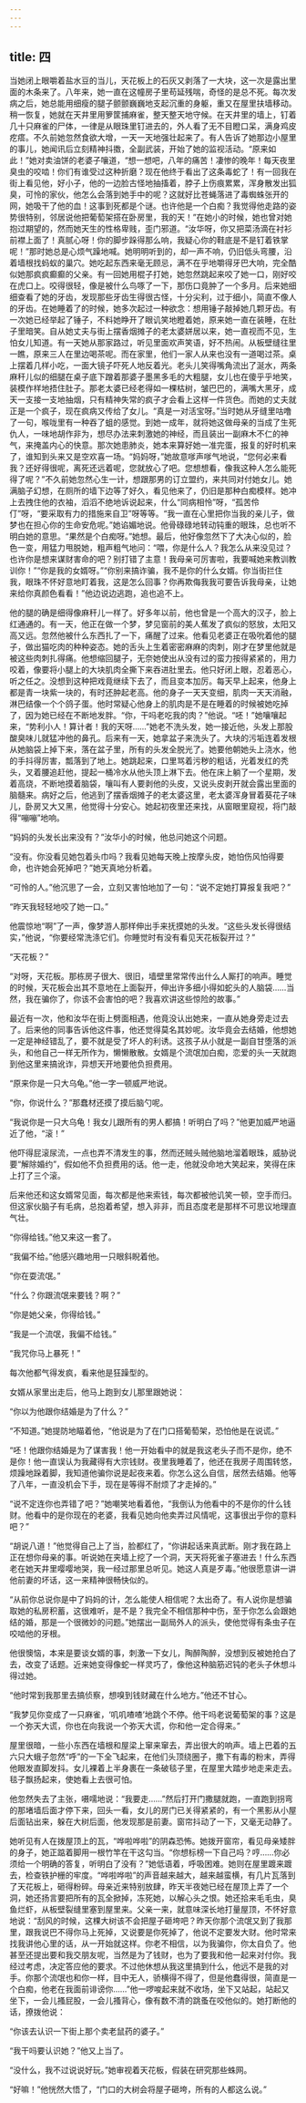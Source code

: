 ```yaml
---
---
---
```

title: 四
---



当她闭上眼嚼着盐水豆的当儿，天花板上的石灰又剥落了一大块，这一次是露出里面的木条来了。八年来，她一直在这幢房子里苟延残喘，奇怪的是总不死。每次发病之后，她总能用细瘦的腿子颤颤巍巍地支起沉重的身躯，重又在屋里扶墙移动。稍一恢复，她就在天井里用箩筐捕麻雀，整天整天地守候。在天井里的墙上，钉着几十只麻雀的尸体，一律是从眼珠里钉进去的，外人看了无不目瞪口呆，满身鸡皮疙瘩。不久前她忽然食欲大增，一天一天地强壮起来了。有人告诉了她那边小屋里的事儿，她闻讯后立刻精神抖擞，全副武装，开始了她的监视活动。“原来如此！”她对卖油饼的老婆子嚷道，“想一想吧，八年的痛苦！凄惨的晚年！每天夜里臭虫的咬啮！你们有谁受过这种折磨？现在他终于看出了这条毒蛇了！有一回我在街上看见他，好小子，他的一边脸古怪地抽搐着，脖子上伤痕累累，浑身散发出狐臭，可怜的家伙，他怎么会落到她手中的呢？这就好比苍蝇落进了毒蜘蛛张开的网，她吸干了他的血！这事到死都是个谜。也许他是一个白痴？我觉得他走路的姿势很特别，邻居说他把葡萄架搭在卧房里，我的天！”在她小的时候，她也曾对她抱过期望的，然而她天生的性格卑贱，歪门邪道。“汝华呀，你又把菜汤滴在衬衫前襟上面了！真腻心呀！你的脚步跺得那么响，我疑心你的鞋底是不是钉着铁掌呢！”那时她总是心烦气躁地喊。她明明听到的，却一声不响，仍旧低头弯腰，沿着墙根找蚂蚁的巢穴。她吃起东西来毫无顾忌，满不在乎地嚼得牙巴大响，完全酷似她那疯疯癫癫的父亲。有一回她用棍子打她，她忽然跳起来咬了她一口，刚好咬在虎口上。咬得很轻，像是被什么鸟啄了一下，那伤口竟肿了一个多月。后来她细细查看了她的牙齿，发现那些牙齿生得很古怪，十分尖利，过于细小，简直不像人的牙齿。在她睡着了的时候，她多次起过一种欲念：想用锤子敲掉她几颗牙齿。有一次她已经举起了锤子，不料她睁开了眼讥笑地瞪着她，原来她一直在装睡，在肚子里暗笑。自从她丈夫与街上摆香烟摊子的老太婆姘居以来，她一直视而不见，生怕女儿知道。有一天她从那家路过，听见里面欢声笑语，好不热闹。从板壁缝往里一瞧，原来三人在里边喝茶呢。而在家里，他们一家人从来也没有一道喝过茶。桌上摆着几样小吃，一面大镜子吓死人地反着光。老头儿笑得嘴角流出了涎水，两条麻秆儿似的细腿在桌子底下蹭着那婆子墨黑多毛的大粗腿，女儿也在傻乎乎地笑，装模作样地捂住肚子。那老太婆已经老得如一棵枯树，皱巴巴的，满嘴大黑牙，成天一支接一支地抽烟，只有精神失常的疯子才会看上这样一件货色。而她的丈夫就正是一个疯子，现在疯病又传给了女儿。“真是一对活宝呀。”当时她从牙缝里咕噜了一句，喉咙里有一种吞了蛆的感觉。到她一成年，就将她这做母亲的当成了生死仇人，一味地胡作非为，想尽办法来刺激她的神经，而且装出一副麻木不仁的神气，来掩盖内心的快意。那次她患肺炎，她本来算好她一准完蛋，报复的好时机来了，谁知到头来又是空欢喜一场。“妈妈呀，”她故意嗲声嗲气地说，“您何必来看我？还好得很呢，离死还远着呢，您就放心了吧。您想想看，像我这种人怎么能死得了呢？”不久前她忽然心生一计，想跟那男的订立盟约，来共同对付她女儿。她满脑子幻想，在厕所的墙下边等了好久，看见他来了，仍旧是那种白痴模样。她冲上去拽住他的衣袖，滔滔不绝地诉说起来，什么“同病相怜”呀，“孤苦伶仃”呀，“要采取有力的措施来自卫”呀等等。“我一直在心里把你当我的亲儿子，做梦也在担心你的生命安危呢。”她谄媚地说。他骨碌碌地转动钝重的眼珠，总也听不明白她的意思。“果然是个白痴呀。”她想。最后，他好像忽然下了大决心似的，脸色一变，用猛力甩脱她，粗声粗气地问：“喂，你是什么人？我怎么从来没见过？也许你是想来谋财害命的吧？别打错了主意！我母亲可厉害啦，我要喊她来教训教训你！”“你是我的女婿呀。”“你别来搞诈骗，我不是你的什么女婿。你当街拦住我，眼珠不怀好意地盯着我，这是怎么回事？你再欺侮我我可要告诉我母亲，让她来给你真颜色看看！”他边说边逃跑，追也追不上。

他的腿的确是细得像麻秆儿一样了。好多年以前，他也曾是一个高大的汉子，脸上红通通的。有一天，他正在做一个梦，梦见窗前的美人蕉发了疯似的怒放，太阳又高又远。忽然他被什么东西扎了一下，痛醒了过来。他看见老婆正在吸吮着他的腿子，做出猫吃肉的种种姿态。她的舌头上生着密密麻麻的肉刺，刚才在梦里他就是被这些肉刺扎得痛。他想缩回腿子，无奈她使出从没有过的蛮力按得紧紧的，用力咬着，像要将小腿上的大块肌肉全撕下来吞进肚里去。他只好闭上眼，忍着恶心，听之任之。没想到这种把戏竟继续下去了，而且变本加厉。每天早上起来，他身上都是青一块紫一块的，有时还肿起老高。他的身子一天天变细，肌肉一天天消融，淋巴结像一个个鸽子蛋。他时常疑心他身上的肌肉是不是在睡着的时候被她吃掉了，因为她已经在不断地发胖。“你，干吗老吃我的肉？”他说。“呸！”她嚷嚷起来，“势利小人！算计者！我的天呀……”她老不洗头发，她一接近他，头发上那股酸臭味儿就猛冲他的鼻孔。后来有一天，她拿盆子来洗头了。大块的污垢连着发根从她脑袋上掉下来，落在盆子里，所有的头发全脱光了。她要他朝她头上浇水，他的手抖得厉害，瓢落到了地上。她跳起来，口里骂着污秽的粗话，光着发红的秃头，叉着腰追赶他，提起一桶冷水从他头顶上淋下去。他在床上躺了一个星期，发着高烧，不断地摸着脑袋，嚷叫有人要剥他的头皮，又说头皮剥开就会露出里面的脑髓来。病好之后，他逃到了摆香烟摊子的老太婆这里，老太婆浑身冒着葵花子味儿，卧房又大又黑，他觉得十分安心。她起初夜里还来找，从窗眼里窥视，将门敲得“嘣嘣”地响。

“妈妈的头发长出来没有？”汝华小的时候，他总问她这个问题。

“没有。你没看见她包着头巾吗？我看见她每天晚上按摩头皮，她怕伤风怕得要命，也许她会死掉吧？”她天真地分析着。

“可怜的人。”他沉思了一会，立刻又害怕地加了一句：“说不定她打算报复我吧？”

“昨天我轻轻地咬了她一口。”

他震惊地“啊”了一声，像梦游人那样伸出手来抚摸她的头发。“这些头发长得很结实，”他说，“你要经常洗涤它们。你睡觉时有没有看见天花板裂开过？”

“天花板？”

“对呀，天花板。那栋房子很大、很旧，墙壁里常常传出什么人厮打的响声。睡觉的时候，天花板会出其不意地在上面裂开，伸出许多细小得如蛇头的人脑袋……当然，我在骗你了，你该不会害怕的吧？我喜欢讲这些惊险的故事。”

最近有一次，他和汝华在街上劈面相遇，他竟没认出她来，一直从她身旁走过去了。后来他的同事告诉他这件事，他还觉得莫名其妙呢。汝华竟会去结婚，他想她一定是神经错乱了，要不就是受了坏人的利诱。这孩子从小就是一副自甘堕落的派头，和他自己一样无所作为，懒懒散散。女婿是个流氓加白痴，恋爱的头一天就跑到他这里来搞讹诈，异想天开地要他负担费用。

“原来你是一只大乌龟。”他一字一顿威严地说。

“你，你说什么？”那蠢材还摸了摸后脑勺呢。

“我说你是一只大乌龟！我女儿跟所有的男人都搞！听明白了吗？”他更加威严地逼近了他，“滚！”

他吓得屁滚尿流，一点也弄不清发生的事，然而还贼头贼他脑地溜着眼珠，威胁说要“解除婚约”，假如他不负担费用的话。他一走，他就没命地大笑起来，笑得在床上打了三个滚。

后来他还和这女婿常见面，每次都是他来索钱，每次都被他讥笑一顿，空手而归。但这家伙脑子有毛病，总抱着希望，想入非非，而且态度老是那样不可思议地理直气壮。

“你得给钱。”他又来这一套了。

“我偏不给。”他感兴趣地用一只眼斜睨着他。

“你在耍流氓。”

“什么？你跟流氓来要钱？啊？”

“你是她父亲，你得给钱。”

“我是一个流氓，我偏不给钱。”

“我咒你马上暴死！”

每次他都气得发疯，看来他是狂躁型的。

女婿从家里出走后，他马上跑到女儿那里跟她说：

“你以为他跟你结婚是为了什么？”

“不知道。”她提防地瞄着他，“他说是为了在门口搭葡萄架，恐怕他是在说谎。”

“呸！他跟你结婚是为了谋害我！他一开始看中的就是我这老头子而不是你，绝不是你！他一直误认为我藏得有大宗钱财。夜里我睡着了，他还在我房子周围转悠，烦躁地跺着脚，我知道他骗你说是起夜来着。你怎么这么自信，居然去结婚。他等了八年，一直没机会下手，现在是等得不耐烦了才走掉的。”

“说不定连你也弄错了吧？”她嘲笑地看着他，“我倒认为他看中的不是你的什么钱财。他看中的是你现在的老婆，我看见她向他卖弄过风情呢，这事很出乎你的意料吧？”

“胡说八道！”他觉得自己上了当，脸都红了，“你讲起话来真武断。刚才我在路上正在想你母亲的事。听说她在夹墙上挖了一个洞，天天将死雀子塞进去！什么东西老在她天井里嘤嘤地哭，我一经过那里总听见。她这人真是歹毒。”他很愿意讲一讲他前妻的坏话，这一来精神很畅快似的。

“从前你总说你是中了妈妈的计，怎么能使人相信呢？太出奇了。有人说你是想骗取她的私房积蓄，这很难听，是不是？我完全不相信那种中伤，至于你怎么会跟她结的婚，那是一个很微妙的问题。”她摆出一副局外人的派头，使他觉得有条虫子在咬啮他的牙根。

他很懊恼，本来是要谈女婿的事，刺激一下女儿，陶醉陶醉，没想到反被她抢白了去，改变了话题。近来她变得像蛇一样灵巧了，像他这种脑筋迟钝的老头子休想斗得过她。

“他时常到我那里去搞侦察，想嗅到钱财藏在什么地方。”他还不甘心。

“我梦见你变成了一只麻雀，‘叽叽喳喳’地跳个不停。他干吗老说葡萄架的事？这是一个弥天大谎，你也在向我说一个弥天大谎，你和他一定合得来。”

屋里很暗，一些小东西在墙根和屋梁上窜来窜去，弄出很大的响声。墙上巴着的五六只大蛾子忽然“呼”的一下全飞起来，在他们头顶绕圈子，撒下有毒的粉末，弄得他眼发直脚发抖。女儿裸着上半身裹在一条破毯子里，在屋里大踏步地走来走去。毯子飘扬起来，使她看上去很可怕。

他忽然失去了主张，嗫嚅地说：“我要走……”然后打开门撒腿就跑，一直跑到拐弯的那堵墙后面才停下来，回头一看，女儿的房门已关得紧紧的，有一个黑影从小屋后面钻出来，躲在大树后面，他发现那是前妻。窗帘抖动了一下，又毫无动静了。

她听见有人在拨屋顶上的瓦，“哗啦哗啦”的阴森恐怖。她拨开窗帘，看见母亲矮胖的身子，她正踮着脚用一根竹竿在干这勾当。“你想标榜一下自己吗？哼……你必须给一个明确的答复，听明白了没有？”她低语着，呼吸困难。她则在屋里踱来踱去，检查铁护栅的牢度。“哗啦哗啦”的声音越来越大，越来越蛮横，有几片瓦落到了天花板上，砸得粉碎。母亲近来特别放肆，昨天半夜她已经在屋顶上弄了一个洞，她还扬言要把所有的瓦全掀掉，冻死她，以解心头之恨。她还拾来毛毛虫，臭鱼烂虾，从板壁裂缝里塞到屋里来。父亲一来，就意味深长地打量屋顶，不怀好意地说：“刮风的时候，这棵大树该不会把屋子砸垮吧？昨天你那个流氓又到了我那里，跟我说巴不得你马上死掉，又说要是你死掉了，他说不定要发大财。他时常来找我讲他心里的话，从一开始就这样。你老不相信，以为我骗你，你太自负了。他甚至还提出要和我交朋友呢，当然是为了钱财，也为了要我和他一起来对付你。我经过考虑，决定答应他的要求。不过他休想从我这里搞到什么，他远不是我的对手。你那个流氓也和你一样，目中无人，骄横得不得了，但是他蠢得很，简直是一个白痴，他老在我面前诽谤你……”他一啰唆起来就不收场，坐下又站起，站起又坐下，一会儿搔屁股，一会儿搔背心，像有数不清的跳蚤在咬他似的。她打断他的话，撩拨他说：

“你该去认识一下街上那个卖老鼠药的婆子。”

“我干吗要认识她？”他又上当了。

“没什么，我不过说说好玩。”她审视着天花板，假装在研究那些蛛网。

“好嘛！”他恍然大悟了，“门口的大树会将屋子砸垮，所有的人都这么说。”